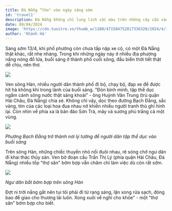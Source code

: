 ```yaml
---
title: Đà Nẵng “thơ" vào ngày sáng sớm
id: 'travel1'
description: Đà Nẵng không chỉ lung linh sắc màu trên những cây cầu vào mỗi tối, mà dòng sông Hàn của thành phố này còn mang một vẻ đẹp yên ả vào sáng sớm.
date: 09/04/2024
image: 'https://cdn.tuoitre.vn/thumb_w/1100/471584752817336320/2024/4/19/base64-17134953950941737764693.jpeg'
author: 'Khánh Hà'
---
```


Sáng sớm 13/4, khi phố phường còn chưa tấp nập xe cộ, có một Đà Nẵng thật khác, rất nhẹ nhàng. Trong khi những ngày này ở nhiều địa phương nắng nóng đổ lửa, buổi sáng ở thành phố cuối sông, đầu biển thời tiết thật dễ chịu, nên thơ.

![](https://cdn.tuoitre.vn/471584752817336320/2024/4/19/base64-17134951470501277507161.jpeg)

Ven sông Hàn, nhiều người dân thành phố đi bộ, chạy bộ, đạp xe để được hít hà không khí trong lành của buổi sáng. "Đón bình minh, tập thể dục ngắm cảnh sông nước thật sảng khoái" - ông Huỳnh Văn Trung (trú quận Hải Châu, Đà Nẵng) chia sẻ.
Không chỉ vậy, dọc theo đường Bạch Đằng, sắc vàng, tím của các loại hoa đua nhau nở khiến nhiều người tranh thủ ghi hình lại. Còn nhìn về phía xa là bán đảo Sơn Trà, mây và sương phủ trắng cả một vùng.

![](https://cdn.tuoitre.vn/thumb_w/1100/471584752817336320/2024/4/19/base64-17134953950941737764693.jpeg)

_Phường Bạch Đằng trở thành nơi lý tưởng để người dân tập thể dục vào buổi sáng_

Trên sông Hàn, những chiếc thuyền nhỏ nối đuôi nhau, rẽ sóng chở ngư dân đi khai thác thủy sản. Ven bờ đoạn cầu Trần Thị Lý (phía quận Hải Châu, Đà Nẵng) nhiều tốp "thợ săn" bờm bợp vẫn chăm chỉ làm việc dù còn rất sớm.

![](https://cdn.tuoitre.vn/471584752817336320/2024/4/19/base64-17134938893901878484699.jpeg)

_Ngư dân bắt bờm bợp trên sông Hàn_

Đợt ni trời nắng gắt nên tụi tôi phải đi từ rạng sáng, lặn xong rửa sạch, đóng bao để giao cho thương lái luôn. Xong xuôi về nghỉ cho khỏe" - một "thợ săn" bờm bợp cho biết.
